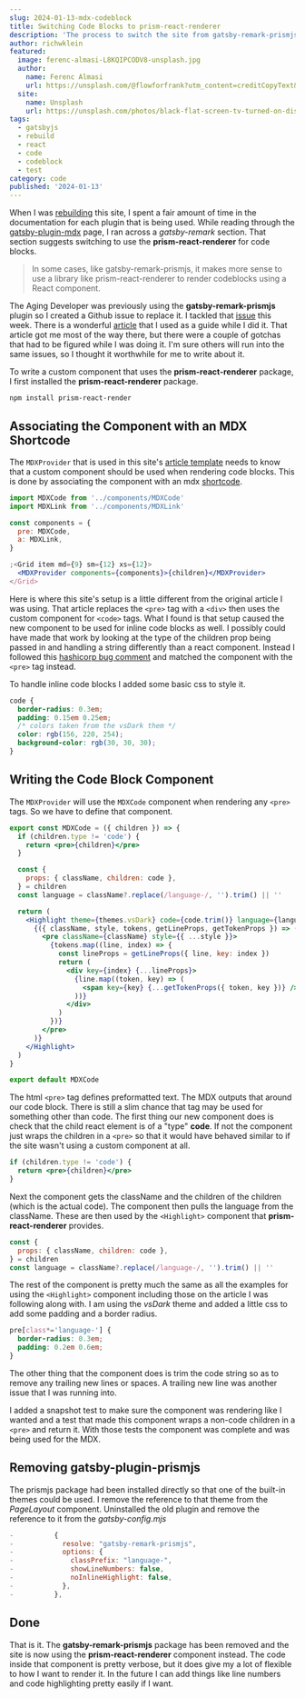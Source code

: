 ```yaml
---
slug: 2024-01-13-mdx-codeblock
title: Switching Code Blocks to prism-react-renderer
description: 'The process to switch the site from gatsby-remark-prismjs to prism-react-renderer'
author: richwklein
featured:
  image: ferenc-almasi-L8KQIPCODV8-unsplash.jpg
  author:
    name: Ferenc Almasi
    url: https://unsplash.com/@flowforfrank?utm_content=creditCopyText&utm_medium=referral&utm_source=unsplash
  site:
    name: Unsplash
    url: https://unsplash.com/photos/black-flat-screen-tv-turned-on-displaying-unk-L8KQIPCODV8?utm_content=creditCopyText&utm_medium=referral&utm_source=unsplash
tags:
  - gatsbyjs
  - rebuild
  - react
  - code
  - codeblock
  - test
category: code
published: '2024-01-13'
---
```


When I was [rebuilding](/article/2023-12-31-gatsby-rebuild) this site, I spent a fair amount of time in the documentation for each plugin that is being used. While reading through the [gatsby-plugin-mdx](https://www.gatsbyjs.com/plugins/gatsby-plugin-mdx/?=mdx#gatsby-plugin-mdx) page, I ran across a _gatsby-remark_ section. That section suggests switching to use the **prism-react-renderer** for code blocks.

> In some cases, like gatsby-remark-prismjs, it makes more sense to use a library like prism-react-renderer to render codeblocks using a React component.

The Aging Developer was previously using the **gatsby-remark-prismjs** plugin so I created a Github issue to replace it. I tackled that [issue](https://github.com/richwklein/agingdeveloper/issues/572) this week. There is a wonderful [article](https://prince.dev/prism-react-renderer) that I used as a guide while I did it. That article got me most of the way there, but there were a couple of gotchas that had to be figured while I was doing it. I'm sure others will run into the same issues, so I thought it worthwhile for me to write about it.

To write a custom component that uses the **prism-react-renderer** package, I first installed the **prism-react-renderer** package.

```shell
npm install prism-react-render
```

## Associating the Component with an MDX Shortcode

The `MDXProvider` that is used in this site's [article template](https://github.com/richwklein/agingdeveloper/blob/main/src/templates/article.jsx) needs to know that a custom component should be used when rendering code blocks. This is done by associating the component with an mdx [shortcode](https://mdxjs.com/table-of-components).

```jsx
import MDXCode from '../components/MDXCode'
import MDXLink from '../components/MDXLink'

const components = {
  pre: MDXCode,
  a: MDXLink,
}

;<Grid item md={9} sm={12} xs={12}>
  <MDXProvider components={components}>{children}</MDXProvider>
</Grid>
```

Here is where this site's setup is a little different from the original article I was using. That article replaces the `<pre>` tag with a `<div>` then uses the custom component for `<code>` tags. What I found is that setup caused the new component to be used for inline code blocks as well. I possibly could have made that work by looking at the type of the children prop being passed in and handling a string differently than a react component. Instead I followed this [hashicorp bug comment](https://github.com/hashicorp/next-mdx-remote/issues/244#issuecomment-1061832370) and matched the component with the `<pre>` tag instead.

To handle inline code blocks I added some basic css to style it.

```css
code {
  border-radius: 0.3em;
  padding: 0.15em 0.25em;
  /* colors taken from the vsDark them */
  color: rgb(156, 220, 254);
  background-color: rgb(30, 30, 30);
}
```

## Writing the Code Block Component

The `MDXProvider` will use the `MDXCode` component when rendering any `<pre>` tags. So we have to define that component.

```jsx
export const MDXCode = ({ children }) => {
  if (children.type != 'code') {
    return <pre>{children}</pre>
  }

  const {
    props: { className, children: code },
  } = children
  const language = className?.replace(/language-/, '').trim() || ''

  return (
    <Highlight theme={themes.vsDark} code={code.trim()} language={language}>
      {({ className, style, tokens, getLineProps, getTokenProps }) => (
        <pre className={className} style={{ ...style }}>
          {tokens.map((line, index) => {
            const lineProps = getLineProps({ line, key: index })
            return (
              <div key={index} {...lineProps}>
                {line.map((token, key) => (
                  <span key={key} {...getTokenProps({ token, key })} />
                ))}
              </div>
            )
          })}
        </pre>
      )}
    </Highlight>
  )
}

export default MDXCode
```

The html `<pre>` tag defines preformatted text. The MDX outputs that around our code block. There is still a slim chance that tag may be used for something other than code. The first thing our new component does is check that the child react element is of a "type" **code**. If not the component just wraps the children in a `<pre>` so that it would have behaved similar to if the site wasn't using a custom component at all.

```jsx
if (children.type != 'code') {
  return <pre>{children}</pre>
}
```

Next the component gets the className and the children of the children (which is the actual code). The component then pulls the language from the className. These are then used by the `<Highlight>` component that **prism-react-renderer** provides.

```jsx
const {
  props: { className, children: code },
} = children
const language = className?.replace(/language-/, '').trim() || ''
```

The rest of the component is pretty much the same as all the examples for using the `<Highlight>` component including those on the article I was following along with. I am using the _vsDark_ theme and added a little css to add some padding and a border radius.

```css
pre[class*='language-'] {
  border-radius: 0.3em;
  padding: 0.2em 0.6em;
}
```

The other thing that the component does is trim the code string so as to remove any trailing new lines or spaces. A trailing new line was another issue that I was running into.

I added a snapshot test to make sure the component was rendering like I wanted and a test that made this component wraps a non-code children in a `<pre>` and return it. With those tests the component was complete and was being used for the MDX.

## Removing gatsby-plugin-prismjs

The prismjs package had been installed directly so that one of the built-in themes could be used. I remove the reference to that theme from the _PageLayout_ component. Uninstalled the old plugin and remove the reference to it from the _gatsby-config.mjs_

```jsx
-          {
-            resolve: "gatsby-remark-prismjs",
-            options: {
-              classPrefix: "language-",
-              showLineNumbers: false,
-              noInlineHighlight: false,
-            },
-          },
```

## Done

That is it. The **gatsby-remark-prismjs** package has been removed and the site is now using the **prism-react-renderer** component instead. The code inside that component is pretty verbose, but it does give my a lot of flexible to how I want to render it. In the future I can add things like line numbers and code highlighting pretty easily if I want.
